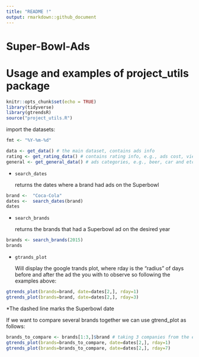 ```yaml
---
title: "README !"
output: rmarkdown::github_document
---
```


# Super-Bowl-Ads

# Usage and examples of project_utils package

```r
knitr::opts_chunk$set(echo = TRUE)
library(tidyverse)
library(gtrendsR)
source("project_utils.R")
```

import the datasets:

```r
fmt <- "%Y-%m-%d" 

data <- get_data() # the main dataset, contains ads info
rating <- get_rating_data() # contains rating info, e.g., ads cost, viewrs and etc
general <- get_general_data() # ads categories, e.g., beer, car and etc 
```

-   <code>search_dates</code>

    returns the dates where a brand had ads on the Superbowl

```r
brand <-  "Coca-Cola"
dates <-  search_dates(brand)
dates
```

-   <code>search_brands</code>

    returns the brands that had a Superbowl ad on the desired year

```r
brands <- search_brands(2015)
brands
```

-   <code>gtrands_plot</code>

    Will display the google trands plot, where rday is the "radius" of days before and after the ad the you with to observe so following the examples above:

```r
gtrends_plot(brands=brand, date=dates[2,], rday=1)
gtrends_plot(brands=brand, date=dates[2,], rday=3)
```

\*The dashed line marks the Superbowl date

If we want to compare several brands together we can use gtrend_plot as follows:

```r
brands_to_compare <- brands[1:3,]$brand # taking 3 companies from the exmaple above (Budweiser, Coca-Cola, Doritos)
gtrends_plot(brands=brands_to_compare, date=dates[2,], rday=1)
gtrends_plot(brands=brands_to_compare, date=dates[2,], rday=7)
```
